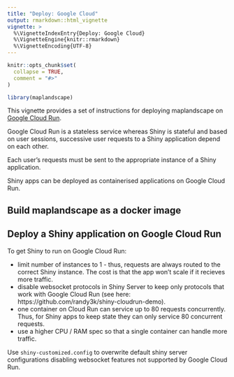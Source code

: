 ```yaml
---
title: "Deploy: Google Cloud"
output: rmarkdown::html_vignette
vignette: >
  %\VignetteIndexEntry{Deploy: Google Cloud}
  %\VignetteEngine{knitr::rmarkdown}
  %\VignetteEncoding{UTF-8}
---
```


```r
knitr::opts_chunk$set(
  collapse = TRUE,
  comment = "#>"
)
```

```r
library(maplandscape)
```

This vignette provides a set of instructions for deploying maplandscape on [Google Cloud Run]().

Google Cloud Run is a stateless service whereas Shiny is stateful and based on user sessions, successive user requests to a Shiny application depend on each other. 

Each user's requests must be sent to the appropriate instance of a Shiny application. 

Shiny apps can be deployed as containerised applications on Google Cloud Run. 

## Build maplandscape as a docker image


## Deploy a Shiny application on Google Cloud Run

To get Shiny to run on Google Cloud Run:

* limit number of instances to 1 - thus, requests are always routed to the correct Shiny instance. The cost is that the app won't scale if it recieves more traffic. 
* disable websocket protocols in Shiny Server to keep only protocols that work with Google Cloud Run (see here: https://github.com/randy3k/shiny-cloudrun-demo).
* one container on Cloud Run can service up to 80 requests concurrently. Thus, for Shiny apps to keep state they can only service 80 concurrent requests. 
* use a higher CPU / RAM spec so that a single container can handle more traffic. 

Use `shiny-customized.config` to overwrite default shiny server configurations disabling websocket features not supported by Google Cloud Run. 
